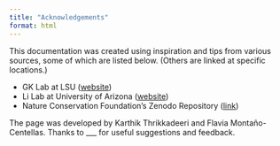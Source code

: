 ```yaml
---
title: "Acknowledgements"
format: html
---
```


This documentation was created using inspiration and tips from various sources, some of which are listed below. (Others are linked at specific locations.)

- GK Lab at LSU ([website](https://gklab.org/))
- Li Lab at University of Arizona ([website](https://www.dlilab.com/))
- Nature Conservation Foundation's Zenodo Repository ([link](https://zenodo.org/communities/ncfindia/records?q=&l=list&p=1&s=10&sort=newest))

The page was developed by Karthik Thrikkadeeri and Flavia Montaño-Centellas. Thanks to ___ for useful suggestions and feedback. 